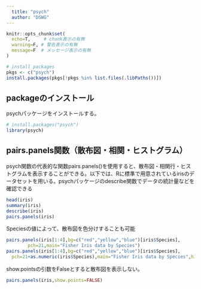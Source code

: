 ```yaml
---
  title: "psych"
  author: "DSWG"
---
```


```r
knitr::opts_chunk$set(
  echo=T,     # chunk表示の有無
  warning=F, # 警告表示の有無
  message=F  # メッセージ表示の有無
)

# install packages
pkgs <- c("psych")
install.packages(pkgs[!pkgs %in% list.files(.libPaths())])
```

## packageのインストール

psychパッケージをインストールする。

```r
# install.packages("psych")
library(psych)
```

## pairs.panels関数（散布図・相関・ヒストグラム）

psych関数の代表的な関数pairs.panels()を使用すると、散布図・相関行・ヒストグラムを表示することができる。以下では、Rに標準で用意されているirisのデータセットを用いる。psychパッケージのdescribe関数でデータの統計量などを確認できる

```r
head(iris)
summary(iris)
describe(iris)
pairs.panels(iris)
```

Speciesの値によって、散布図を色分けすることも可能

```r
pairs.panels(iris[1:4],bg=c("red","yellow","blue")[iris$Species],
        pch=21,main="Fisher Iris data by Species")
pairs.panels(iris[1:4],bg=c("red","yellow","blue")[iris$Species],
  pch=21+as.numeric(iris$Species),main="Fisher Iris data by Species",hist.col="red") 
```

show.pointsの引数をFalseとすると散布図を表示しない。

```r
pairs.panels(iris,show.points=FALSE)
```
